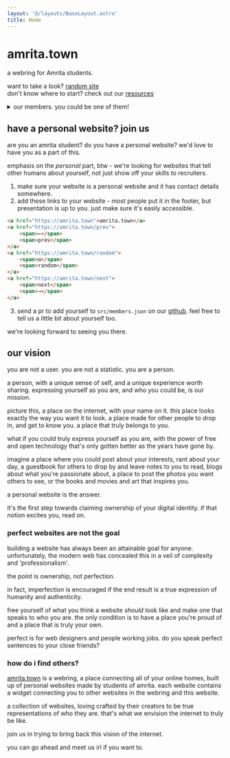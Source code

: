 ```yaml
---
layout: '@/layouts/BaseLayout.astro'
title: Home
---
```



# amrita.town

a webring for Amrita students.

want to take a look? [random site](/random)  
don't know where to start? check out our [resources](/resources)

<details style="margin-top: 0.5rem">
 <summary>our members. you could be one of them!</summary>
 <MemberList />
</details>

## have a personal website? join us

are you an amrita student? do you have a personal website? we'd love to have you as a part of this.

emphasis on the _personal_ part, btw - we're looking for websites that tell other humans about yourself, not just show off your skills to recruiters.

1. make sure your website is a personal website and it has contact details somewhere.
2. add these links to your website - most people put it in the footer, but presentation is up to you. just make sure it's easily accessible.
```html
<a href="https://amrita.town">amrita.town</a>
<a href="https://amrita.town/prev">
    <span>←</span>
    <span>prev</span>
</a>
<a href="https://amrita.town/random">
    <span>⚄</span>
    <span>random</span>
</a>
<a href="https://amrita.town/next">
    <span>next</span>
    <span>→</span>
</a>
```
3. send a pr to add yourself to `src/members.json` on our [github](https://github.com/amritadottown/website). feel free to tell us a little bit about yourself too.

we're looking forward to seeing you there.

## our vision

you are not a user. you are not a statistic. you are a person.

a person, with a unique sense of self, and a unique experience worth sharing. expressing yourself as you are, and who you could be, is our mission.

picture this, a place on the internet, with your name on it. this place looks exactly the way you want it to look. a place made for other people to drop in, and get to know you. a place that truly belongs to you.

what if you could truly express yourself as you are, with the power of free and open technology that's only gotten better as the years have gone by.

imagine a place where you could post about your interests, rant about your day, a guestbook for others to drop by and leave notes to you to read, blogs about what you're passionate about, a place to post the photos you want others to see, or the books and movies and art that inspires you.

a personal website is the answer.

it's the first step towards claiming ownership of your digital identity. if that notion excites you, read on.

### perfect websites are not the goal

building a website has always been an attainable goal for anyone. unfortunately, the modern web has concealed this in a veil of complexity and 'professionalism'.

the point is ownership, not perfection.

in fact, imperfection is encouraged if the end result is a true expression of humanity and authenticity.

free yourself of what you think a website _should_ look like and make one that speaks to who you are. the only condition is to have a place you're proud of and a place that is truly your own.

perfect is for web designers and people working jobs. do you speak perfect sentences to your close friends?

### how do i find others?

[amrita.town](amrita.town) is a webring, a place connecting all of your online homes, built up of personal websites made by students of amrita. each website contains a widget connecting you to other websites in the webring and this website.

a collection of websites, loving crafted by their creators to be true representations of who they are. that's what we envision the internet to truly be like.

join us in trying to bring back this vision of the internet.

you can go ahead and meet us irl if you want to.
